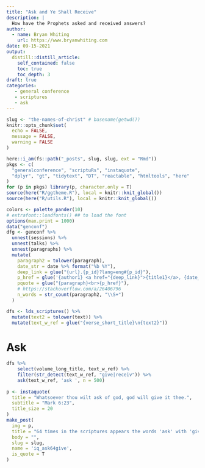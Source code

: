 ```yaml
---
title: "Ask and Ye Shall Receive"
description: |
  How have the Prophets asked and received answers?  
author:
  - name: Bryan Whiting
    url: https://www.bryanwhiting.com
date: 09-15-2021
output:
  distill::distill_article:
    self_contained: false
    toc: true
    toc_depth: 3
draft: true
categories:
   - general conference
   - scriptures
   - ask
---
```



```r
slug <- "the-names-of-christ" # basename(getwd())
knitr::opts_chunk$set(
  echo = FALSE,
  message = FALSE,
  warning = FALSE
)
```

```r
here::i_am(fs::path("_posts", slug, slug, ext = "Rmd"))
pkgs <- c(
  "generalconference", "scriptuRs", "instaquote",
  "dplyr", "gt", "tidytext", "DT", "reactable", "htmltools", "here"
)
for (p in pkgs) library(p, character.only = T)
source(here("R/ggtheme.R"), local = knitr::knit_global())
source(here("R/utils.R"), local = knitr::knit_global())

colors <- palette_pander(10)
# extrafont::loadfonts() ## to load the font
options(max.print = 1000)
data("genconf")
dfg <- genconf %>%
  unnest(sessions) %>%
  unnest(talks) %>%
  unnest(paragraphs) %>%
  mutate(
    paragraph2 = tolower(paragraph),
    date_str = date %>% format("%b %Y"),
    deep_link = glue("{url}.{p_id}?lang=eng#{p_id}"),
    p_href = glue('{author1} <a href="{deep_link}">{title1}</a>, {date_str}'),
    pquote = glue("{paragraph}<br>{p_href}"),
    # https://stackoverflow.com/a/26406796
    n_words = str_count(paragraph2, "\\S+")
  )

dfs <- lds_scriptures() %>%
  mutate(text2 = tolower(text)) %>%
  mutate(text_w_ref = glue("{verse_short_title}\n{text2}"))
```

# Ask

```r
dfs %>% 
    select(volume_long_title, text_w_ref) %>%
    filter(str_detect(text_w_ref, "give|receiv")) %>%
    ask(text_w_ref, 'ask ', n = 500) 
    
p <- instaquote(
  title = "Whatsoever thou wilt ask of god, god will give it thee.",
  subtitle = "Mark 6:23",
  title_size = 20
)
make_post(
  img = p,
  title = "64 times in the scriptures appears the words 'ask' with 'give'",
  body = "",
  slug = slug,
  name = 'iq_ask64give',
  is_quote = T
)
```
